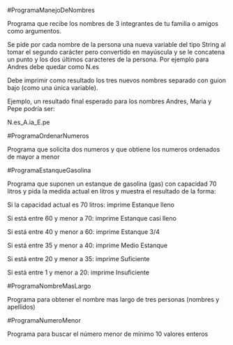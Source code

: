 #ProgramaManejoDeNombres

Programa que recibe los nombres de 3 integrantes de tu familia o amigos como argumentos.

Se pide por cada nombre de la persona una nueva variable del tipo String al tomar el segundo carácter pero convertido en mayúscula y se le concatena un punto y los dos últimos caracteres de la persona. Por ejemplo para Andres debe quedar como N.es

Debe imprimir como resultado los tres nuevos nombres separado con guion bajo (como una única variable).

Ejemplo, un resultado final esperado para los nombres Andres, Maria y Pepe podría ser:

N.es_A.ia_E.pe


#ProgramaOrdenarNumeros

Programa que solicita dos numeros y que obtiene los numeros ordenados de mayor a menor


#ProgramaEstanqueGasolina

Programa que suponen un estanque de gasolina (gas) con capacidad 70 litros y pida la medida actual en litros y muestra el resultado de la forma:

Si la capacidad actual es 70 litros: imprime Estanque lleno

Si está entre 60 y menor a 70: imprime Estanque casi lleno

Si está entre 40 y menor a 60: imprime Estanque  3/4

Si está entre 35 y menor a 40: imprime Medio Estanque 

Si está entre 20 y menor a 35: imprime Suficiente

Si está entre 1 y menor a 20: imprime Insuficiente

#ProgramaNombreMasLargo

Programa para obtener el nombre mas largo de tres personas (nombres y apellidos)

#ProgramaNumeroMenor

Programa para buscar el número menor de mínimo 10 valores enteros


